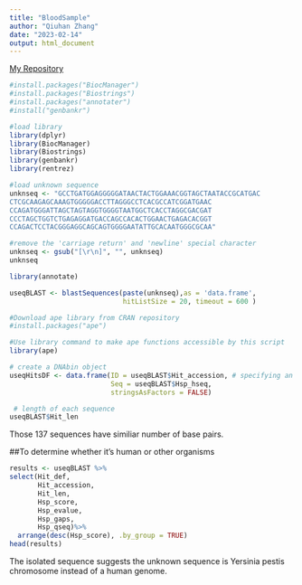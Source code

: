 ```yaml
---
title: "BloodSample"
author: "Qiuhan Zhang"
date: "2023-02-14"
output: html_document
---
```


[My Repository](https://github.com/qiuhan1008/BIOL432_Assignment6.git)

```r
#install.packages("BiocManager")
#install.packages("Biostrings")
#install.packages("annotater")
#install("genbankr")

#load library
library(dplyr)
library(BiocManager)
library(Biostrings)
library(genbankr)
library(rentrez)
```


```r
#load unknown sequence
unknseq <- "GCCTGATGGAGGGGGATAACTACTGGAAACGGTAGCTAATACCGCATGAC
CTCGCAAGAGCAAAGTGGGGGACCTTAGGGCCTCACGCCATCGGATGAAC
CCAGATGGGATTAGCTAGTAGGTGGGGTAATGGCTCACCTAGGCGACGAT
CCCTAGCTGGTCTGAGAGGATGACCAGCCACACTGGAACTGAGACACGGT
CCAGACTCCTACGGGAGGCAGCAGTGGGGAATATTGCACAATGGGCGCAA"
```


```r
#remove the 'carriage return' and 'newline' special character
unknseq <- gsub("[\r\n]", "", unknseq)
unknseq
```
```r
library(annotate)
```


```r
useqBLAST <- blastSequences(paste(unknseq),as = 'data.frame', 
                            hitListSize = 20, timeout = 600 )
```

```r
#Download ape library from CRAN repository
#install.packages("ape")

#Use library command to make ape functions accessible by this script
library(ape)
```

```r
# create a DNAbin object
useqHitsDF <- data.frame(ID = useqBLAST$Hit_accession, # specifying an ID column
                         Seq = useqBLAST$Hsp_hseq,
                         stringsAsFactors = FALSE)
```

```r
 # length of each sequence
useqBLAST$Hit_len
```
Those 137 sequences have similiar number of base pairs. 


##To determine whether it's human or other organisms

```r
results <- useqBLAST %>%
select(Hit_def, 
       Hit_accession, 
       Hit_len, 
       Hsp_score, 
       Hsp_evalue, 
       Hsp_gaps, 
       Hsp_qseq)%>%
  arrange(desc(Hsp_score), .by_group = TRUE)
head(results)
```


The isolated sequence suggests the unknown sequence is Yersinia pestis chromosome instead of a human genome. 










